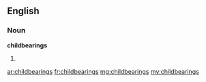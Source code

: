 ==English==

===Noun===
'''childbearings'''

# {{plural of|[[childbearing]]}}

[[ar:childbearings]]
[[fr:childbearings]]
[[mg:childbearings]]
[[my:childbearings]]
